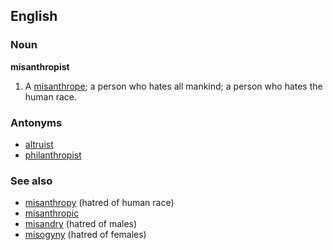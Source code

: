 ==English==

===Noun===
'''misanthropist'''
#A [[misanthrope]]; a person who hates all mankind; a person who hates the human race.

===Antonyms===
*[[altruist]]
*[[philanthropist]]

===See also===
*[[misanthropy]] (hatred of human race)
*[[misanthropic]]
*[[misandry]] (hatred of males)
*[[misogyny]] (hatred of females)